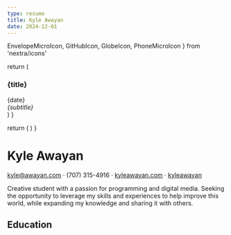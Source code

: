 ```yaml
---
type: resume
title: Kyle Awayan
date: 2024-12-01
---
```


  EnvelopeMicroIcon,
  GitHubIcon,
  GlobeIcon,
  PhoneMicroIcon
} from 'nextra/icons'

  return (
    <div className="mb-1">
      <div className="flex justify-between items-end">
        <h3>{title}</h3>
        <span>{date}</span>
      </div>
      <div>
        <em>{subtitle}</em>
      </div>
    </div>
  )
}

  return (
    <span className="inline-block align-bottom">
      <Icon className="w-4 h-4" />
    </span>
  )
}

# Kyle Awayan

<IconSpan icon={EnvelopeMicroIcon} /> kyle@awayan.com · <IconSpan
  icon={PhoneMicroIcon}
/> (707) 315-4916 · <IconSpan icon={GlobeIcon} /> [kyleawayan.com](https://kyleawayan.com)
· <IconSpan icon={GitHubIcon} /> [kyleawayan](https://github.com/kyleawayan)

Creative student with a passion for programming and digital media. Seeking the
opportunity to leverage my skills and experiences to help improve this world,
while expanding my knowledge and sharing it with others.

## Education

<Title
  title="University of California, Merced"
  date="2020 - Graduating in 2024"
  subtitle="Major: BS Computer Science & Engineering"
/>

<Title title="Benicia High School" date="2016 - 2020" subtitle="Diploma" />

## Experience

<Title
  title="Undergraduate Student Researcher"
  date="February 2021 - Present"
  subtitle="Cobian-Iñiguez Fire Lab University of California, Merced"
/>

- Creating image processing pipelines and tools to collect and analyze data from
  lab experiments
- Using tools such as OpenCV, scikit-image, Python, PyQt, and MATLAB

<Title
  title="Data Scientist/Front-end Engineer Intern/Contractor"
  date="June 2021 - August 2023"
  subtitle="Chan Zuckerberg Biohub San Francisco"
/>

- Creating tools for broad sharing of data from various research projects
- Includes creating web portals and interactive visualization tools using React,
  Dash, Python, and AWS
- Using data libraries such as anndata, scanpy, Microsoft Deep Zoom
- Assisting colleagues with coding questions

<Title
  title="Teacher Assistant For Digital Media Class"
  date="August 2019 - June 2020"
  subtitle="Benicia High School Benicia, CA"
/>

- Helped students learn how to use camera gear and software (Adobe products)
- Provided feedback on their work

<Title
  title="Photographer and Videographer"
  date="March 2018 - November 2020"
  subtitle="Freelancer Benicia, CA"
/>

- Captured special events (e.g.: quinceañeras, anniversaries, weddings)
- Invited photographer or videographer colleagues when needed
- Provided the team with guidelines on what to capture, and welcoming
  suggestions from them

## Awards

<Title
  title="Ganbare Scholarship"
  date="2020"
  subtitle="Benicia High School Panther Band"
/>

- The Ganbare (Japanese, meaning to persevere; to do one's best) Scholarship
  recognized the Senior who has shown the most involvement and dedication in the
  Benicia High School Panther Band-related activities, is the most willing to
  make sacrifices of free time for the betterment of the Band Program, and
  always does his/her best.

## Skills

<div className="nx-not-prose">

**Technologies:** Node.js, React, React Native, Google Cloud, Amazon Web
Services, Terraform, Docker, PostgreSQL, Neo4j, MongoDB, InfluxDB, Grafana,
Arduino, Qt, Adobe Suite, Figma, Resolume, TouchDesigner, Unreal Engine, Blender

**Coding Languages:** JavaScript, TypeScript, Python, C++, C, MATLAB, SQL,
LaTeX, Swift, R

**Other Interests:** Music Production, Graphic Design, DJ, VJ, Stage Lighting
Design, Music Theory, Skiing, Biking, Aviation, Traveling

</div>

## Publications

- Jonathan Liu, et al. **Kyle Awayan**, ”Concordance of MERFISH spatial
  transcriptomics with bulk and single-cell RNA sequencing”, Life Science
  Alliance, December 2022
- **The Tabula Microcebus Consortium**, ”Tabula Microcebus: A transcriptomic
  cell atlas of mouse lemur, an emerging primate model organism”, bioRxiv,
  August 2022
- Jeanette Cobian-Iñiguez, Amir Hessam Aminfar, Shusmita Saha, **Kyle Awayan**,
  et al., ”The Transition and Spread of a Chaparral Crown Fire: Insights from
  Laboratory Scale Wind Tunnel Experiments”, Journal of Combustion, July 2022
- **The Tabula Sapiens Consortium**, ”The Tabula Sapiens: A multiple-organ,
  single-cell transcriptomic atlas of humans”, Science, May 2022

## Selected Passion Projects

<Title
  title="BusyMap"
  date="2022"
  subtitle="Real-time monitoring of dorm study and lounge room occupancy."
/>

- Motivated by the challenge of locating vacant study/lounge rooms in college
  dorms
- Utilizes Raspberry Pi and Bluetooth for occupancy detection, records to
  PostgreSQL database
- Online interactive map created with React shows room occupancy in real-time
- Completed for the HackMerced VII Hackathon with three other team members, won
  "Best Hardware Hack"

<Title
  title="vintage-influxdb"
  date="2021"
  subtitle="Detailed time-series recording of personal Spotify listening data."
/>

- Curious to see my listening habits over time
- Created a Node.js application to periodically ping the Spotify Web API and
  record to a database
- Using InfluxDB and Grafana, complex queries can be made to analyze and
  visualize the data

<Title
  title="Zuzu"
  date="2021"
  subtitle="Created a face recognition system to recognize faces in music videos."
/>

- Had trouble learning and remembering names of band members
- Used the face_recognition Python library, powered by dlib and NVIDIA CUDA
- Used a sequential Keras model with TensorFlow for classification
- Used OpenCV to render overlays on the video of the face recognition results

<Title
  title="Gemini"
  date="2020"
  subtitle="A 'now playing' screen for Spotify."
/>

- Created a desktop app that shows a user's currently playing song
- Collaborated with a colleague, took advantage of Git, GitHub, and GitHub
  Actions
- Used Electron, JavaScript, and the Spotify Web API
- PKCE was implemented to authenticate with the Spotify API
- Has 130+ stars on GitHub

<Title
  title="Magic Mirror"
  date="2016"
  subtitle="A magical mirror that showed various information through the glass."
/>

- Constructed a frame that enclosed a two-way mirror and computer monitor
- Used an open-source Node.js based software for the interface
- Presented it at a local Maker Faire event

